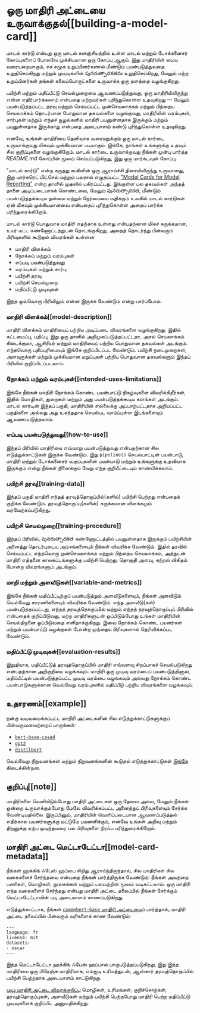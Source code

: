 # ஒரு மாதிரி அட்டையை உருவாக்குதல்[[building-a-model-card]]

<CourseFloatingBanner
    chapter={4}
    classNames="absolute z-10 right-0 top-0"
/>

மாடல் கார்டு என்பது ஒரு மாடல் களஞ்சியத்தில் உள்ள மாடல் மற்றும் டோக்கனைசர் கோப்புகளைப் போலவே முக்கியமான ஒரு கோப்பு ஆகும். இது மாதிரியின் மைய வரையறையாகும், சக சமூக உறுப்பினர்களால் மீண்டும் பயன்படுத்துவதை உறுதிசெய்கிறது மற்றும் முடிவுகளின் పునరుత్పాదకతను உறுதிசெய்கிறது, மேலும் மற்ற உறுப்பினர்கள் தங்கள் கலைப்பொருட்களை உருவாக்க ஒரு தளத்தை வழங்குகிறது.

பயிற்சி மற்றும் மதிப்பீட்டு செயல்முறையை ஆவணப்படுத்துவது, ஒரு மாதிரியிலிருந்து என்ன எதிர்பார்க்கலாம் என்பதை மற்றவர்கள் புரிந்துகொள்ள உதவுகிறது — மேலும் பயன்படுத்தப்பட்ட தரவு மற்றும் செய்யப்பட்ட முன்செயலாக்கம் மற்றும் பிந்தைய செயலாக்கம் தொடர்பான போதுமான தகவல்களை வழங்குவது, மாதிரியின் வரம்புகள், சார்புகள் மற்றும் எந்தச் சூழல்களில் மாதிரி பயனுள்ளதாக இருக்கும் மற்றும் பயனுள்ளதாக இருக்காது என்பதை அடையாளம் கண்டு புரிந்துகொள்ள உதவுகிறது.

எனவே, உங்கள் மாதிரியை தெளிவாக வரையறுக்கும் ஒரு மாடல் கார்டை உருவாக்குவது மிகவும் முக்கியமான படியாகும். இங்கே, நாங்கள் உங்களுக்கு உதவும் சில குறிப்புகளை வழங்குகிறோம். மாடல் கார்டை உருவாக்குவது நீங்கள் முன்பு பார்த்த *README.md* கோப்பின் மூலம் செய்யப்படுகிறது, இது ஒரு மார்க்டவுன் கோப்பு.

"மாடல் கார்டு" என்ற கருத்து கூகிளின் ஒரு ஆராய்ச்சி திசையிலிருந்து உருவானது, இது மார்கரெட் மிட்செல் மற்றும் பலரால் எழுதப்பட்ட ["Model Cards for Model Reporting"](https://arxiv.org/abs/1810.03993) என்ற தாளில் முதலில் பகிரப்பட்டது. இங்குள்ள பல தகவல்கள் அந்தத் தாளை அடிப்படையாகக் கொண்டவை, மேலும் పునరుత్పాదకత, மீண்டும் பயன்படுத்தக்கூடிய தன்மை மற்றும் நேர்மையை மதிக்கும் உலகில் மாடல் கார்டுகள் ஏன் மிகவும் முக்கியமானவை என்பதைப் புரிந்துகொள்ள அதைப் பார்க்க பரிந்துரைக்கிறோம்.

மாடல் கார்டு பொதுவாக மாதிரி எதற்காக உள்ளது என்பதற்கான மிகச் சுருக்கமான, உயர் மட்ட கண்ணோட்டத்துடன் தொடங்குகிறது, அதைத் தொடர்ந்து பின்வரும் பிரிவுகளில் கூடுதல் விவரங்கள் உள்ளன:

- மாதிரி விளக்கம்
- நோக்கம் மற்றும் வரம்புகள்
- எப்படி பயன்படுத்துவது
- வரம்புகள் மற்றும் சார்பு
- பயிற்சி தரவு
- பயிற்சி செயல்முறை
- மதிப்பீட்டு முடிவுகள் 

இந்த ஒவ்வொரு பிரிவிலும் என்ன இருக்க வேண்டும் என்று பார்ப்போம்.

### மாதிரி விளக்கம்[[model-description]]

மாதிரி விளக்கம் மாதிரியைப் பற்றிய அடிப்படை விவரங்களை வழங்குகிறது. இதில் கட்டமைப்பு, பதிப்பு, இது ஒரு தாளில் அறிமுகப்படுத்தப்பட்டதா, அசல் செயலாக்கம் கிடைக்குமா, ஆசிரியர் மற்றும் மாதிரியைப் பற்றிய பொதுவான தகவல்கள் அடங்கும். எந்தவொரு பதிப்புரிமையும் இங்கே குறிப்பிடப்பட வேண்டும். பயிற்சி நடைமுறைகள், அளவுருக்கள் மற்றும் முக்கியமான மறுப்புகள் பற்றிய பொதுவான தகவல்களும் இந்தப் பிரிவில் குறிப்பிடப்படலாம்.

### நோக்கம் மற்றும் வரம்புகள்[[intended-uses-limitations]]

இங்கே நீங்கள் மாதிரி நோக்கம் கொண்ட பயன்பாட்டு நிகழ்வுகளை விவரிக்கிறீர்கள், இதில் மொழிகள், துறைகள் மற்றும் அது பயன்படுத்தக்கூடிய களங்கள் அடங்கும். மாடல் கார்டின் இந்தப் பகுதி, மாதிரியின் எல்லைக்கு அப்பாற்பட்டதாக அறியப்பட்ட பகுதிகளை அல்லது அது உகந்ததாக செயல்பட வாய்ப்புள்ள இடங்களையும் ஆவணப்படுத்தலாம்.

### எப்படி பயன்படுத்துவது[[how-to-use]]

இந்தப் பிரிவில் மாதிரியை எவ்வாறு பயன்படுத்துவது என்பதற்கான சில எடுத்துக்காட்டுகள் இருக்க வேண்டும். இது `pipeline()` செயல்பாட்டின் பயன்பாடு, மாதிரி மற்றும் டோக்கனைசர் வகுப்புகளின் பயன்பாடு மற்றும் உங்களுக்கு உதவியாக இருக்கும் என்று நீங்கள் நினைக்கும் வேறு எந்த குறியீட்டையும் காண்பிக்கலாம்.

### பயிற்சி தரவு[[training-data]]

இந்தப் பகுதி மாதிரி எந்தத் தரவுத்தொகுப்பில்(களில்) பயிற்சி பெற்றது என்பதைக் குறிக்க வேண்டும். தரவுத்தொகுப்பு(களின்) சுருக்கமான விளக்கமும் வரவேற்கப்படுகிறது.

### பயிற்சி செயல்முறை[[training-procedure]]

இந்தப் பிரிவில், పునరుత్పాదకత கண்ணோட்டத்தில் பயனுள்ளதாக இருக்கும் பயிற்சியின் அனைத்து தொடர்புடைய அம்சங்களையும் நீங்கள் விவரிக்க வேண்டும். இதில் தரவில் செய்யப்பட்ட எந்தவொரு முன்செயலாக்கம் மற்றும் பிந்தைய செயலாக்கம், அத்துடன் மாதிரி எத்தனை காலகட்டங்களுக்கு பயிற்சி பெற்றது, தொகுதி அளவு, கற்றல் விகிதம் போன்ற விவரங்களும் அடங்கும்.

### மாறி மற்றும் அளவீடுகள்[[variable-and-metrics]]

இங்கே நீங்கள் மதிப்பீட்டிற்குப் பயன்படுத்தும் அளவீடுகளையும், நீங்கள் அளவிடும் வெவ்வேறு காரணிகளையும் விவரிக்க வேண்டும். எந்த அளவீடு(கள்) பயன்படுத்தப்பட்டது, எந்தத் தரவுத்தொகுப்பில் மற்றும் எந்தத் தரவுத்தொகுப்புப் பிரிவில் என்பதைக் குறிப்பிடுவது, மற்ற மாதிரிகளுடன் ஒப்பிடும்போது உங்கள் மாதிரியின் செயல்திறனை ஒப்பிடுவதை எளிதாக்குகிறது. இவை நோக்கம் கொண்ட பயனர்கள் மற்றும் பயன்பாட்டு வழக்குகள் போன்ற முந்தைய பிரிவுகளால் தெரிவிக்கப்பட வேண்டும்.

### மதிப்பீட்டு முடிவுகள்[[evaluation-results]]

இறுதியாக, மதிப்பீட்டுத் தரவுத்தொகுப்பில் மாதிரி எவ்வளவு சிறப்பாகச் செயல்படுகிறது என்பதற்கான அறிகுறியை வழங்கவும். மாதிரி ஒரு முடிவு வரம்பைப் பயன்படுத்தினால், மதிப்பீட்டில் பயன்படுத்தப்பட்ட முடிவு வரம்பை வழங்கவும் அல்லது நோக்கம் கொண்ட பயன்பாடுகளுக்கான வெவ்வேறு வரம்புகளில் மதிப்பீடு பற்றிய விவரங்களை வழங்கவும்.

## உதாரணம்[[example]]

நன்கு வடிவமைக்கப்பட்ட மாதிரி அட்டைகளின் சில எடுத்துக்காட்டுகளுக்குப் பின்வருவனவற்றைப் பாருங்கள்:

- [`bert-base-cased`](https://huggingface.co/bert-base-cased)
- [`gpt2`](https://huggingface.co/gpt2)
- [`distilbert`](https://huggingface.co/distilbert-base-uncased)

வெவ்வேறு நிறுவனங்கள் மற்றும் நிறுவனங்களின் கூடுதல் எடுத்துக்காட்டுகள் [இங்கே](https://github.com/huggingface/model_card/blob/master/examples.md) கிடைக்கின்றன.

## குறிப்பு[[note]]

மாதிரிகளை வெளியிடும்போது மாதிரி அட்டைகள் ஒரு தேவை அல்ல, மேலும் நீங்கள் ஒன்றை உருவாக்கும்போது மேலே விவரிக்கப்பட்ட அனைத்துப் பிரிவுகளையும் சேர்க்க வேண்டியதில்லை. இருப்பினும், மாதிரியின் வெளிப்படையான ஆவணப்படுத்தல் எதிர்கால பயனர்களுக்கு மட்டுமே பயனளிக்கும், எனவே உங்கள் அறிவு மற்றும் திறனுக்கு ஏற்ப முடிந்தவரை பல பிரிவுகளை நிரப்ப பரிந்துரைக்கிறோம்.

## மாதிரி அட்டை மெட்டாடேட்டா[[model-card-metadata]]

நீங்கள் ஹக்கிங் ஃபேஸ் ஹப்பை சிறிது ஆராய்ந்திருந்தால், சில மாதிரிகள் சில வகைகளைச் சேர்ந்தவை என்பதை நீங்கள் பார்த்திருக்க வேண்டும்: நீங்கள் அவற்றை பணிகள், மொழிகள், நூலகங்கள் மற்றும் பலவற்றின் மூலம் வடிகட்டலாம். ஒரு மாதிரி எந்த வகைகளைச் சேர்ந்தது என்பது மாதிரி அட்டை தலைப்பில் நீங்கள் சேர்க்கும் மெட்டாடேட்டாவின் படி அடையாளம் காணப்படுகிறது.

எடுத்துக்காட்டாக, நீங்கள் [`camembert-base` மாதிரி அட்டையை](https://huggingface.co/camembert-base/blob/main/README.md)ப் பார்த்தால், மாதிரி அட்டை தலைப்பில் பின்வரும் வரிகளைக் காண வேண்டும்:

```
---
language: fr
license: mit
datasets:
- oscar
---
```

இந்த மெட்டாடேட்டா ஹக்கிங் ஃபேஸ் ஹப்பால் பாகுபடுத்தப்படுகிறது, இது இந்த மாதிரியை ஒரு பிரெஞ்சு மாதிரியாக, எம்ஐடி உரிமத்துடன், ஆஸ்கார் தரவுத்தொகுப்பில் பயிற்சி பெற்றதாக அடையாளம் காட்டுகிறது.

[முழு மாதிரி அட்டை விவரக்குறிப்பு](https://github.com/huggingface/hub-docs/blame/main/modelcard.md) மொழிகள், உரிமங்கள், குறிச்சொற்கள், தரவுத்தொகுப்புகள், அளவீடுகள் மற்றும் பயிற்சி பெற்றபோது மாதிரி பெற்ற மதிப்பீட்டு முடிவுகளைக் குறிப்பிட அனுமதிக்கிறது.
